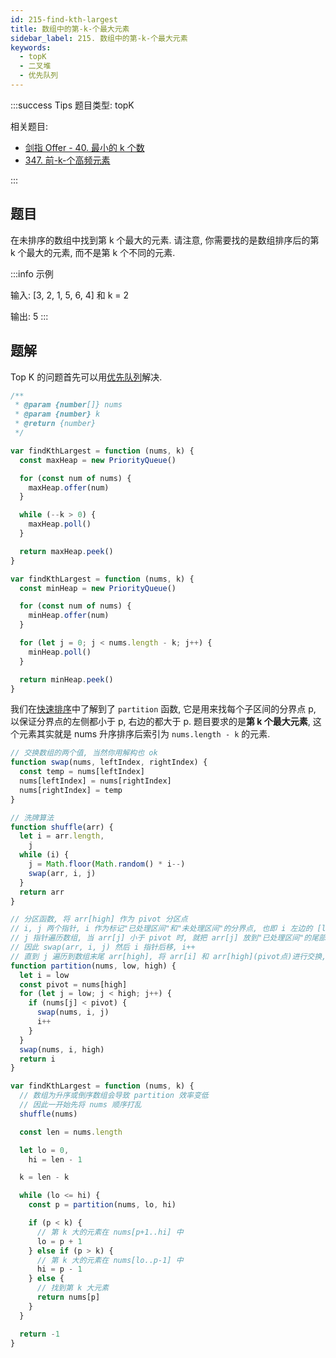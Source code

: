 ```yaml
---
id: 215-find-kth-largest
title: 数组中的第-k-个最大元素
sidebar_label: 215. 数组中的第-k-个最大元素
keywords:
  - topK
  - 二叉堆
  - 优先队列
---
```


:::success Tips
题目类型: topK

相关题目:

- [剑指 Offer - 40. 最小的 k 个数](/leetcode/lcof/40-get-least-numbers)
- [347. 前-k-个高频元素](/leetcode/medium/347-top-k-frequent)

:::

## 题目

在未排序的数组中找到第 k 个最大的元素. 请注意, 你需要找的是数组排序后的第 k 个最大的元素, 而不是第 k 个不同的元素.

:::info 示例

输入: [3, 2, 1, 5, 6, 4] 和 k = 2

输出: 5
:::

## 题解


<Tabs>
  <TabItem value="JavaScript - 大顶堆" label="JavaScript - 大顶堆" default>

Top K 的问题首先可以用[优先队列](/data-structure/queue/priority-queue)解决.

```ts
/**
 * @param {number[]} nums
 * @param {number} k
 * @return {number}
 */

var findKthLargest = function (nums, k) {
  const maxHeap = new PriorityQueue()

  for (const num of nums) {
    maxHeap.offer(num)
  }

  while (--k > 0) {
    maxHeap.poll()
  }

  return maxHeap.peek()
}
```

</TabItem>
<TabItem value="JavaScript - 小顶堆" label="JavaScript - 小顶堆">

```ts
var findKthLargest = function (nums, k) {
  const minHeap = new PriorityQueue()

  for (const num of nums) {
    minHeap.offer(num)
  }

  for (let j = 0; j < nums.length - k; j++) {
    minHeap.poll()
  }

  return minHeap.peek()
}
```

</TabItem>
<TabItem value="JavaScript - 快速选择算法" label="JavaScript - 快速选择算法">

我们在[快速排序](/algorithm-design/sort/quick)中了解到了 `partition` 函数, 它是用来找每个子区间的分界点 p, 以保证分界点的左侧都小于 p, 右边的都大于 p. 题目要求的是**第 k 个最大元素**, 这个元素其实就是 nums 升序排序后索引为 `nums.length - k` 的元素.

```ts
// 交换数组的两个值, 当然你用解构也 ok
function swap(nums, leftIndex, rightIndex) {
  const temp = nums[leftIndex]
  nums[leftIndex] = nums[rightIndex]
  nums[rightIndex] = temp
}

// 洗牌算法
function shuffle(arr) {
  let i = arr.length,
    j
  while (i) {
    j = Math.floor(Math.random() * i--)
    swap(arr, i, j)
  }
  return arr
}

// 分区函数, 将 arr[high] 作为 pivot 分区点
// i, j 两个指针, i 作为标记"已处理区间"和"未处理区间"的分界点, 也即 i 左边的 [low..i-1] 都是"已处理区".
// j 指针遍历数组, 当 arr[j] 小于 pivot 时, 就把 arr[j] 放到"已处理区间"的尾部, 也即是 arr[i] 所在位置
// 因此 swap(arr, i, j) 然后 i 指针后移, i++
// 直到 j 遍历到数组末尾 arr[high], 将 arr[i] 和 arr[high](pivot点)进行交换, 返回下标 i, 就是分区点的下标.
function partition(nums, low, high) {
  let i = low
  const pivot = nums[high]
  for (let j = low; j < high; j++) {
    if (nums[j] < pivot) {
      swap(nums, i, j)
      i++
    }
  }
  swap(nums, i, high)
  return i
}

var findKthLargest = function (nums, k) {
  // 数组为升序或倒序数组会导致 partition 效率变低
  // 因此一开始先将 nums 顺序打乱
  shuffle(nums)

  const len = nums.length

  let lo = 0,
    hi = len - 1

  k = len - k

  while (lo <= hi) {
    const p = partition(nums, lo, hi)

    if (p < k) {
      // 第 k 大的元素在 nums[p+1..hi] 中
      lo = p + 1
    } else if (p > k) {
      // 第 k 大的元素在 nums[lo..p-1] 中
      hi = p - 1
    } else {
      // 找到第 k 大元素
      return nums[p]
    }
  }

  return -1
}
```

</TabItem>
</Tabs>
